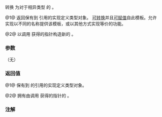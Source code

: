 {{cpp/memory/auto_ptr/title|operator auto_ptr&lt;Y&gt;}}
{{cpp/memory/auto_ptr/navbar}}
{{dcl begin}}
{{dcl|deprecated=c++11|removed=c++17|num=1|
template&lt; class Y &gt;
operator auto_ptr_ref&lt;Y&gt;() throw();
}}
{{dcl|deprecated=c++11|removed=c++17|num=2|
template&lt; class Y &gt;
operator auto_ptr&lt;Y&gt;() throw();
}}
{{dcl end}}

转换 {{c|*this}} 为对于相异类型 {{tt|Y}} 的 {{tt|auto_ptr}}。

@1@ 返回保有到 {{c|*this}} 引用的实现定义类型对象。{{lc|std::auto_ptr}} [[cpp/memory/auto_ptr/auto_ptr|可转换]]并且[[cpp/memory/auto_ptr/operator=|可赋值]]自此模板。允许实现以不同的名称提供该模板，或以其他方式实现等价的功能。

@2@ 以调用 {{lc|release()}} 获得的指针构造新的 {{tt|auto_ptr}}。

===参数===
（无）

===返回值===
@1@ 保有到 {{c|*this}} 的引用的实现定义类型对象。

@2@ 拥有由调用 {{lc|release()}} 获得的指针的 {{tt|auto_ptr}}。

===注解===
{{cpp/memory/auto_ptr/auto_ptr_ref_note}}

{{langlinks|en|es|ja|ru}}